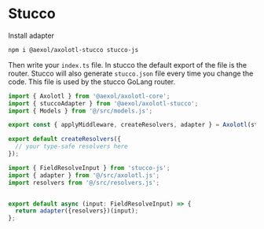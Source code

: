 # Stucco

Install adapter

```sh
npm i @aexol/axolotl-stucco stucco-js
```

Then write your `index.ts` file. In stucco the default export of the file is the
router. Stucco will also generate `stucco.json` file every time you change the
code. This file is used by the stucco GoLang router.

```ts filename="axolotl.ts"
import { Axolotl } from '@aexol/axolotl-core';
import { stuccoAdapter } from '@aexol/axolotl-stucco';
import { Models } from '@/src/models.js';

export const { applyMiddleware, createResolvers, adapter } = Axolotl(stuccoAdapter)<Models>();
```

```ts filename="resolvers.ts"
export default createResolvers({
  // your type-safe resolvers here
});
```

```ts filename="index.ts"
import { FieldResolveInput } from 'stucco-js';
import { adapter } from '@/src/axolotl.js';
import resolvers from '@/src/resolvers.js';


export default async (input: FieldResolveInput) => {
  return adapter({resolvers})(input);
};
```
